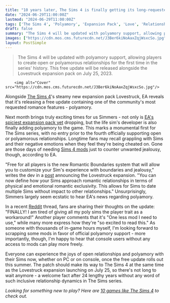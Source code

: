 ```yaml
---
title: "10 years later, The Sims 4 is finally getting its long-requested polyamory feature in a free update alongside the new Lovestruck expansion"
date: "2024-06-29T11:00:00Z"
lastmod: "2024-06-29T11:00:00Z"
tags: ['The Sims 4', 'Polyamory', 'Expansion Pack', 'Love', 'Relationships', 'Customization', 'Life Simulation', 'Games']
draft: false
summary: "The Sims 4 will be updated with polyamory support, allowing players to create open or polyamorous relationships for the first time in the series' history. This free update will be released alongside the Lovestruck expansion pack on July 25, 2023."
images: ["https://cdn.mos.cms.futurecdn.net/J3Ber6kiNoAaxZqjWsxcSo.jpg"]
layout: PostSimple
---
```

> The Sims 4 will be updated with polyamory support, allowing players to create open or polyamorous relationships for the first time in the series' history. This free update will be released alongside the Lovestruck expansion pack on July 25, 2023.


        <img alt="Cover" src="https://cdn.mos.cms.futurecdn.net/J3Ber6kiNoAaxZqjWsxcSo.jpg"/>
        
Alongside [<u>The Sims 4</u>](https://www.gamesradar.com/the-sims-4-guide/)'s steamy new expansion pack Lovestruck, EA reveals that it's releasing a free update containing one of the community's most requested romance features - polyamory.

Next month brings truly exciting times for us Simmers - not only is [<u>EA's spiciest expansion pack yet</u>](https://www.gamesradar.com/games/the-sims/the-sims-4-lovestruck-is-eas-spiciest-expansion-pack-yet-bringing-back-the-iconic-sex-bed-that-introduced-woohoo-to-the-life-sim-series-24-years-ago/) dropping, but the life sim's developer is also finally adding polyamory to the game. This marks a monumental first for The Sims series, with no entry prior to the fourth officially supporting open or polyamorous relationships. Longtime fans may recall grappling with Sims and their negative emotions when they feel they're being cheated on. Gone are those days of needing [<u>Sims 4 mods</u>](https://www.gamesradar.com/best-sims-4-mods/) just to counter unwanted jealousy, though, according to EA.

"Free for all players is the new Romantic Boundaries system that will allow you to customize your Sim's experience with boundaries and jealousy," writes the dev in a [<u>post</u>](https://www.ea.com/games/the-sims/the-sims-4/news/lovestruck-expansion-pack) announcing the Lovestruck expansion. "You can now define how your Sims approach romantic relationships in terms of physical and emotional romantic exclusivity. This allows for Sims to date multiple Sims without impact to other relationships." Unsurprisingly, Simmers largely seem ecstatic to hear EA's news regarding polyamory.

In a recent [<u>Reddit</u>](https://www.reddit.com/r/LowSodiumSimmers/comments/1dpxzmx/polyamory_is_coming_to_the_sims_4_base_game/) thread, fans are sharing their thoughts on the update: "FINALLY! I am tired of giving all my poly sims the player trait as a workaround!" Another player comments that it's "One less mod I need to use," while many more express how they're "so excited to read this." As someone with thousands of in-game hours myself, I'm looking forward to scrapping some mods in favor of official polyamory support - more importantly, though, I'm happy to hear that console users without any access to mods can play more freely.

Everyone can experience the joys of open relationships and polyamory with their Sims now, whether on PC or on console, once the free update rolls out this summer. The patch should make its way to The Sims 4 at the same time as the Lovestruck expansion launching on July 25, so there's not long to wait anymore - a welcome fact after 24 lengthy years without any word of such inclusive relationship dynamics in The Sims series.

*Looking for something new to play? Here are *[<u><em>10 games like The Sims 4</em></u>](https://www.gamesradar.com/games-like-the-sims/)* to check out.*
        